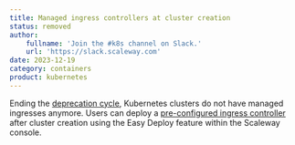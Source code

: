 ```yaml
---
title: Managed ingress controllers at cluster creation
status: removed
author:
    fullname: 'Join the #k8s channel on Slack.'
    url: 'https://slack.scaleway.com'
date: 2023-12-19
category: containers
product: kubernetes
---
```


Ending the [deprecation cycle](/changelog/?a=kubernetes-52c54d18-c203&tags=containers_kubernetes/), Kubernetes clusters do not have managed ingresses anymore. Users can deploy a [pre-configured ingress controller](/containers/kubernetes/how-to/deploy-ingress-controller/) after cluster creation using the Easy Deploy feature within the Scaleway console.

